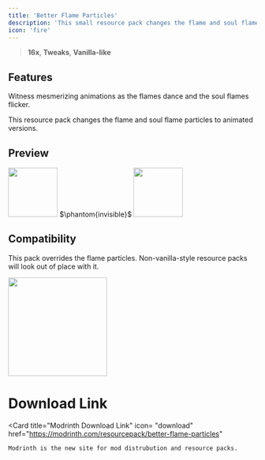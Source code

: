 ```yaml
---
title: 'Better Flame Particles'
description: 'This small resource pack changes the flame and soul flame particles to animated versions.'
icon: 'fire'
---
```


> <Icon icon="display" iconType="regular" /> **16x**, <Icon icon="pen-to-square" iconType="solid" /> **Tweaks**, <Icon icon="ice-cream" iconType="regular" /> **Vanilla-like**

## Features
Witness mesmerizing animations as the flames dance and the soul flames flicker.

This resource pack changes the flame and soul flame particles to animated versions.

## Preview
<Frame>
<img width="100" noZoom src="/images/bfp-fire.gif" />
</Frame>
$\phantom{invisible}$
<Frame>
<img width="100" noZoom src="/images/bfp-soul.gif" />
</Frame>

## Compatibility 
This pack overrides the flame particles. Non-vanilla-style resource packs will look out of place with it.

<img height="200" noZoom src="/images/bfp-versions.png" />

# Download Link


  <Card 
    title="Modrinth Download Link"
    icon= "download"
    href="https://modrinth.com/resourcepack/better-flame-particles"
  >
    Modrinth is the new site for mod distrubution and resource packs.
  </Card>

